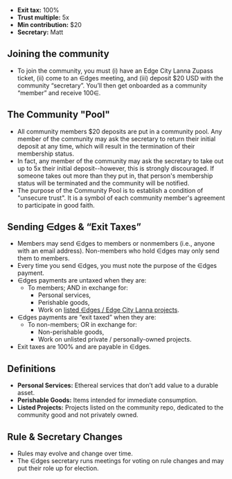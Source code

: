 - **Exit tax:** 100%
- **Trust multiple:** 5x
- **Min contribution:** $20
- **Secretary:** Matt

## Joining the community

- To join the community, you must (i) have an Edge City Lanna Zupass ticket, (ii) come to an ∈dges meeting, and (iii) deposit $20 USD with the community “secretary”. You’ll then get onboarded as a community “member” and receive 100∈.

## The Community "Pool"

- All community members $20 deposits are put in a community pool. Any member of the community may ask the secretary to return their initial deposit at any time, which will result in the termination of their membership status.
- In fact, any member of the community may ask the secretary to take out up to 5x their initial deposit--however, this is strongly discouraged. If someone takes out more than they put in, that person's membership status will be terminated and the community will be notified.
- The purpose of the Community Pool is to establish a condition of "unsecure trust". It is a symbol of each community member's agreement to participate in good faith.

## Sending ∈dges & “Exit Taxes”

- Members may send ∈dges to members or nonmembers (i.e., anyone with an email address). Non-members who hold ∈dges may only send them to members.
- Every time you send ∈dges, you must note the purpose of the ∈dges payment.
- ∈dges payments are untaxed when they are:
  - To members; AND in exchange for:
    - Personal services,
    - Perishable goods,
    - Work on [listed ∈dges / Edge City Lanna projects](https://github.com/RadicalxChange/EdgesProjectList).
- ∈dges payments are “exit taxed” when they are:
  - To non-members; OR in exchange for:
    - Non-perishable goods,
    - Work on unlisted private / personally-owned projects.
- Exit taxes are 100% and are payable in ∈dges.

## Definitions

- **Personal Services:** Ethereal services that don’t add value to a durable asset.
- **Perishable Goods:** Items intended for immediate consumption.
- **Listed Projects:** Projects listed on the community repo, dedicated to the community good and not privately owned.

## Rule & Secretary Changes

- Rules may evolve and change over time.
- The ∈dges secretary runs meetings for voting on rule changes and may put their role up for election.